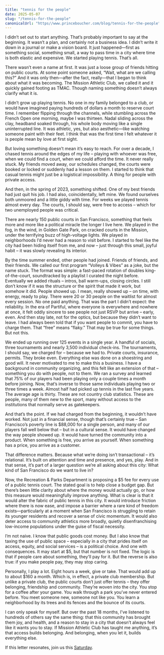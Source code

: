 ```yaml
---
title: "tennis for the people"
date: 2025-05-07
slug: "/tennis-for-the-people"
canonicalUrl: "https//www.princeboucher.com/blog/tennis-for-the-people"
---
```


I didn’t set out to start anything. That’s probably important to say at the beginning. It wasn’t a plan, and certainly not a business idea. I didn’t write it down in a journal or make a vision board. It just happened—first as something social, something small, a way to pass time in a city where time is both elastic and expensive. We started playing tennis. That’s all.

There wasn’t even a name at first. It was just a loose group of friends hitting on public courts. At some point someone asked, “Wait, what are we calling this?” And it was only then—after the fact, really—that I began to think about what it was becoming. The Mission Athletic Club, we called it and it quickly gained footing as TMAC. Though naming something doesn’t always clarify what it is.

I didn’t grow up playing tennis. No one in my family belonged to a club, or would have imagined paying hundreds of dollars a month to reserve court time. I remember flipping through the channels, while stumbling across the French Open one morning, maybe I was thirteen. Nadal sliding across the clay, headband soaked through, his whole body moving like a single uninterrupted line. It was athletic, yes, but also aesthetic—like watching someone paint with their feet. I think that was the first time I felt whatever it is people mean by love at first sight.

But loving something doesn’t mean it’s easy to reach. For over a decade, I chased tennis around the edges of my life – playing with whoever was free, when we could find a court, when we could afford the time. It never really stuck. My friends moved away, our schedules changed, the courts were booked or locked or suddenly had a lesson on them. I started to think that casual tennis might just be a logistical impossibility. A thing for people with private access.

And then, in the spring of 2023, something shifted. One of my best friends had just quit his job. I had also, coincidentally, left mine. We found ourselves both unmoored and a little giddy with time. For weeks we played tennis almost every day. The courts, I should say, were free to access – which for two unemployed people was critical.

There are nearly 150 public courts in San Francisco, something that feels more and more like a political miracle the longer I live here. We played in the fog, in the wind, in Golden Gate Park, on cracked courts in the Mission, under the terrifying buzz of high-voltage lights. We played in neighborhoods I’d never had a reason to visit before. I started to feel like the city had been hiding itself from me, and now – just through this small, joyful habit – it was slowly revealing its interior.

By the time summer ended, other people had joined. Friends of friends, and their friends. We called our first program “Volleys & Vibes” as a joke, but the name stuck. The format was simple: a fast-paced rotation of doubles king-of-the-court, soundtracked by a playlist I curated the night before. Eventually we added rituals – intros, ball warm-ups, closing circles. I still don’t know if it was the structure or the spirit that made it work, but somehow it did. People showed up. I mean, really showed up – on time, with energy, ready to play. There were 20 or 30 people on the waitlist for almost every session. No one paid anything.
That was the part I didn’t expect: the reliability. In the era of Partiful, where everyone is everywhere and nowhere at once, it felt oddly sincere to see people not just RSVP but arrive – early, even. And then stay late, not for the optics, but because they didn’t want to leave. I had always been told that if you want people to commit, you have to charge them. That “free” means “flaky.” That may be true for some things. But not this.

We ended up running over 125 events in a single year. A handful of socials, three tournaments and nearly 3,500 individual check-ins. The tournaments, I should say, we charged for – because we had to. Private courts, insurance, permits. They broke even. Everything else was done on a shoestring and good will.
It never motivated to me to make this a business. I have a background in community organizing, and this felt like an extension of that – something you do with people, not to them. We ran a survey and learned that 75% of our players had been playing only a couple times a month before joining. Now, that’s inverse to those same individuals playing two or three times a week. Almost half had picked up tennis in the last five years. The average age is thirty. These are not country club statistics. These are people, many of them new to the sport, many without access to the institutions that normally serve as gatekeepers.

And that’s the point. If we had charged from the beginning, it wouldn’t have worked. Not just in a financial sense, though that’s certainly true – San Francisco’s poverty line is $88,000 for a single person, and many of our players fall well below that – but in a cultural sense. It would have changed the way people showed up. It would have turned the community into a product. When something is free, you arrive as yourself. When something has a price, you arrive as a customer.

That difference matters. Because what we’re doing isn’t transactional – it’s relational. It’s built on attention and time and presence, and yes, play. And in that sense, it’s part of a larger question we’re all asking about this city: What kind of San Francisco do we want to live in?

Now, the Recreation & Parks Department is proposing a $5 fee for every use of a public tennis court. The stated goal is to help close a budget gap. But there’s been little clarity about where the money would actually go, or how this measure would meaningfully improve anything. What is clear is that it would alter the fabric of public tennis in this city. It would introduce friction where there is now ease, and impose a barrier where a rare kind of freedom exists—particularly at a moment when San Francisco is struggling to retain its younger residents and recover a sense of civic momentum. It would also deter access to community athletics more broadly, quietly disenfranchising low-income populations under the guise of fiscal necessity.

I’m not naive. I know that public goods cost money. But I also know that taxing the use of public space – especially in a city that prides itself on access, equity, and social services – is a political choice. And one with consequences. It may start at $5, but that number is not fixed. The logic is that if people care about something, they’ll pay for it. But the reverse is also true: if you make people pay, they may stop caring.

Personally, I play a lot. Eight hours a week, give or take. That would add up to about $160 a month. Which is, in effect, a private club membership. But unlike a private club, the public courts don’t just offer tennis – they offer belonging, friendship and community. They’re woven into the city. You stop for a coffee after your game. You walk through a park you’ve never entered before. You meet someone new, someone not like you. You learn a neighborhood by its trees and its fences and the bounce of its courts.

I can only speak for myself. But over the past 18 months, I’ve listened to hundreds of others say the same thing: that this community has brought them joy, and health, and a reason to stay in a city that doesn’t always feel like it wants you to stay. If Mission Athletic Club has taught me anything, it’s that access builds belonging. And belonging, when you let it, builds everything else.

If this letter resonates, join us this [Saturday](https://lu.ma/mfw4mzkb).
